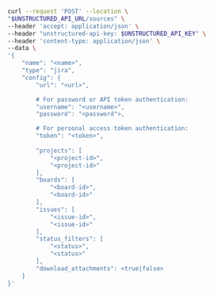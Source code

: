 ```bash curl
curl --request 'POST' --location \
"$UNSTRUCTURED_API_URL/sources" \
--header 'accept: application/json' \
--header "unstructured-api-key: $UNSTRUCTURED_API_KEY" \
--header 'content-type: application/json' \
--data \
'{
    "name": "<name>",
    "type": "jira",
    "config": {
        "url": "<url>",

        # For password or API token authentication:
        "username": "<username>",
        "password": "<password">,

        # For personal access token authentication:
        "token": "<token>",
        
        "projects": [ 
            "<project-id>",
            "<project-id>"
        ],
        "boards": [ 
            "<board-id>",
            "<board-id>"
        ],
        "issues": [ 
            "<issue-id>",
            "<issue-id>"
        ],
        "status_filters": [
            "<status>",
            "<status>"
        ],
        "download_attachments": <true|false>
    }
}'
```